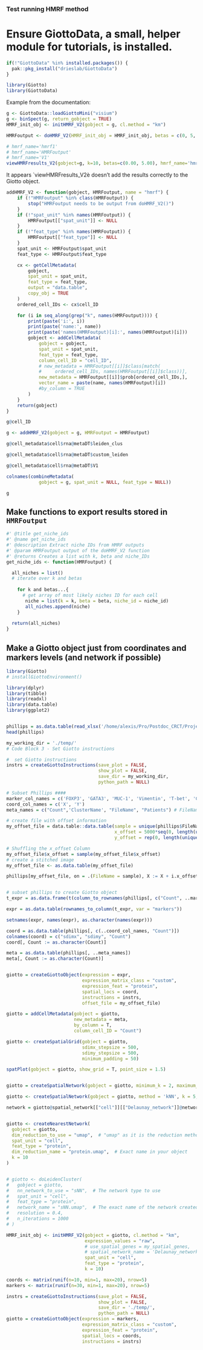 ### Test running HMRF method

# Ensure GiottoData, a small, helper module for tutorials, is installed.
```r
if(!"GiottoData" %in% installed.packages()) {
  pak::pkg_install("drieslab/GiottoData")
}
```

```r
library(Giotto)
library(GiottoData)
```

Example from the documentation:
```r
g <- GiottoData::loadGiottoMini("visium")
g <- binSpect(g, return_gobject = TRUE)
HMRF_init_obj <- initHMRF_V2(gobject = g, cl.method = "km")

HMRFoutput <- doHMRF_V2(HMRF_init_obj = HMRF_init_obj, betas = c(0, 5, 2))
```

```r
# hmrf_name='hmrf1'
# hmrf_name='HMRFoutput'
# hmrf_name='V1'
viewHMRFresults_V2(gobject=g, k=10, betas=c(0.00, 5.00), hmrf_name='hmrf', save_plot=False)
```
It appears `viewHMRFresults_V2è doesn't add the results correctly to the Giotto object.

```r
addHMRF_V2 <- function(gobject, HMRFoutput, name = "hmrf") {
    if (!"HMRFoutput" %in% class(HMRFoutput)) {
        stop("HMRFoutput needs to be output from doHMRF_V2()")
    }
    if (!"spat_unit" %in% names(HMRFoutput)) {
        HMRFoutput[["spat_unit"]] <- NULL
    }
    if (!"feat_type" %in% names(HMRFoutput)) {
        HMRFoutput[["feat_type"]] <- NULL
    }
    spat_unit <- HMRFoutput$spat_unit
    feat_type <- HMRFoutput$feat_type

    cx <- getCellMetadata(
        gobject,
        spat_unit = spat_unit,
        feat_type = feat_type,
        output = "data.table",
        copy_obj = TRUE
    )
    ordered_cell_IDs <- cx$cell_ID

    for (i in seq_along(grep("k", names(HMRFoutput)))) {
        print(paste('i:', i))
        print(paste('name:', name))
        print(paste('names(HMRFoutput)[i]:', names(HMRFoutput)[i]))
        gobject <- addCellMetadata(
            gobject = gobject,
            spat_unit = spat_unit,
            feat_type = feat_type,
            column_cell_ID = "cell_ID",
            # new_metadata = HMRFoutput[[i]]$class[match(
            #     ordered_cell_IDs, names(HMRFoutput[[i]]$class))],
            new_metadata = HMRFoutput[[i]]$prob[ordered_cell_IDs,],
            vector_name = paste(name, names(HMRFoutput)[i])
            #by_column = TRUE
        )
    }
    return(gobject)
}
```

```r
g@cell_ID
```

```r
g <- addHMRF_V2(gobject = g, HMRFoutput = HMRFoutput)
```



```r
g@cell_metadata$cell$rna@metaDT$leiden_clus
```

```r
g@cell_metadata$cell$rna@metaDT$custom_leiden
```

```r
g@cell_metadata$cell$rna@metaDT$V1
```

```r
colnames(combineMetadata(
            gobject = g, spat_unit = NULL, feat_type = NULL))
```

```r
g
```


## Make functions to export results stored in `HMRFoutput`


```r
#' @title get_niche_ids
#' @name get_niche_ids
#' @description Extract niche IDs from HMRF outputs
#' @param HMRFoutput output of the doHMRF_V2 function
#' @returns Creates a list with k, beta and niche_IDs 
get_niche_ids <- function(HMRFoutput) {

  all_niches = list()
  # iterate over k and betas
  
    for k and betas...{
      # get array of most likely niches ID for each cell
       niche = list(k = k, beta = beta, niche_id = niche_id)
       all_niches.append(niche)
    }
 
  return(all_niches)
}
```




## Make a Giotto object just from coordinates and markers levels (and network if possible)

```r
library(Giotto)
# installGiottoEnvironment()

library(dplyr)
library(tibble)
library(readxl)
library(data.table)
library(ggplot2)


phillips = as.data.table(read_xlsx('/home/alexis/Pro/Postdoc_CRCT/Projects/mosna_benchmark/data/raw/CODEX_CTCL/41467_2021_26974_MOESM3_ESM_-_Objects.xlsx', skip=2))
head(phillips)

my_working_dir = './temp/'
# Code Block 3 - Set Giotto instructions

#  set Giotto instructions
instrs = createGiottoInstructions(save_plot = FALSE,
                                  show_plot = FALSE,
                                  save_dir = my_working_dir,
                                  python_path = NULL)

# Subset Phillips ####
marker_col_names = c('FOXP3', 'GATA3', 'MUC-1', 'Vimentin', 'T-bet', 'CD62L', 'Cytokeratin', 'PD-L1', 'Ki-67', 'CD15', 'CD30', 'CD2', 'GranzymeB', 'CD5', 'CD39', 'MMP9', 'CD4', 'LAG3', 'CD25', 'CD56', 'CD20', 'PD-1', 'CD11c', 'CLA-CD162', 'IDO-1', 'VISTA', 'HLA-DR', 'ICOS', 'BCL-2', 'CD3', 'CD69', 'CD8', 'CD7', 'CD45RA', 'CD45', 'CD1a', 'CD57', 'B-catenin', 'CD45RO', 'CD71', 'CD34', 'CD68', 'CD38', 'CollagenIV', 'CD31', 'Podoplanin', 'CD138', 'CD163', 'Mastcell-tryptase', 'MMP12', 'CD164', 'p53', 'CCR6', 'CD16', 'CD11b', 'CCR4', 'EGFR', 'HOECHST1:Cyc_1_ch_1', 'DRAQ5')
coord_col_names = c('X', 'Y')
meta_names = c("Count",'ClusterName', "FileName", "Patients") # FileName = sample ClusterName = cell types

# create file with offset information
my_offset_file = data.table::data.table(sample = unique(phillips$FileName),
                                        x_offset = 5000*seq(0, length(unique(phillips$FileName))),
                                        y_offset = rep(0, length(unique(phillips$FileName))))

# Shuffling the x_offset Column
my_offset_file$x_offset = sample(my_offset_file$x_offset)
# create a stitched image
my_offset_file <- as.data.table(my_offset_file)

phillips[my_offset_file, on = .(FileName = sample), X := X + i.x_offset]


# subset phillips to create Giotto object
t_expr = as.data.frame(t(column_to_rownames(phillips[, c("Count", ..marker_col_names)], var = "Count"))) 

expr = as.data.table(rownames_to_column(t_expr, var = "markers"))

setnames(expr, names(expr), as.character(names(expr)))

coord = as.data.table(phillips[, c(..coord_col_names, "Count")]) 
colnames(coord) = c("sdimx", "sdimy", "Count") 
coord[, Count := as.character(Count)] 

meta = as.data.table(phillips[, ..meta_names])
meta[, Count := as.character(Count)] 


giotto = createGiottoObject(expression = expr,
                            expression_matrix_class = "custom",
                            expression_feat = "protein",
                            spatial_locs = coord,
                            instructions = instrs,
                            offset_file = my_offset_file)

giotto = addCellMetadata(gobject = giotto,
                         new_metadata = meta,
                         by_column = T,
                         column_cell_ID = "Count")

giotto <- createSpatialGrid(gobject = giotto,
                            sdimx_stepsize = 500,
                            sdimy_stepsize = 500,
                            minimum_padding = 50)

spatPlot(gobject = giotto, show_grid = T, point_size = 1.5)


giotto = createSpatialNetwork(gobject = giotto, minimum_k = 2, maximum_distance_delaunay = 400)

giotto <- createSpatialNetwork(gobject = giotto, method = 'kNN', k = 5, name = 'spatial_network')

network = giotto@spatial_network[["cell"]][["Delaunay_network"]]@networkDT


giotto <- createNearestNetwork(
  gobject = giotto, 
  dim_reduction_to_use = "umap",  # "umap" as it is the reduction method
  spat_unit = "cell", 
  feat_type = "protein", 
  dim_reduction_name = "protein.umap",  # Exact name in your object
  k = 10
)


# giotto <- doLeidenCluster(
#   gobject = giotto,
#   nn_network_to_use = "sNN",  # The network type to use
#   spat_unit = "cell", 
#   feat_type = "protein", 
#   network_name = "sNN.umap",  # The exact name of the network created
#   resolution = 0.4,
#   n_iterations = 1000
# )

HMRF_init_obj <- initHMRF_V2(gobject = giotto, cl.method = "km",
                             expression_values = "raw",
                             # use_spatial_genes = my_spatial_genes,
                             # spatial_network_name = 'Delaunay_network',
                             spat_unit = "cell", 
                             feat_type = "protein",
                             k = 10)
```

```r
coords <- matrix(runif(n=10, min=1, max=20), nrow=5)
markers <- matrix(runif(n=30, min=1, max=20), nrow=5)

instrs = createGiottoInstructions(save_plot = FALSE,
                                  show_plot = FALSE,
                                  save_dir = './temp/',
                                  python_path = NULL)
giotto = createGiottoObject(expression = markers,
                            expression_matrix_class = "custom",
                            expression_feat = "protein",
                            spatial_locs = coords,
                            instructions = instrs)
```




